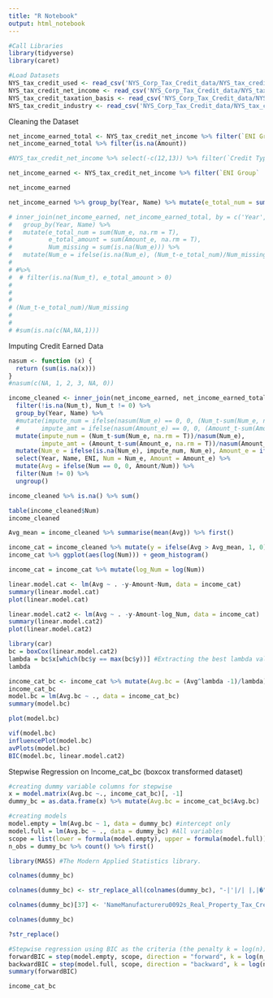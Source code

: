 ```yaml
---
title: "R Notebook"
output: html_notebook
---
```


```r
#Call Libraries
library(tidyverse)
library(caret)
```


```r
#Load Datasets
NYS_tax_credit_used <- read_csv('NYS_Corp_Tax_Credit_data/NYS_tax_credit_used.csv')
NYS_tax_credit_net_income <- read_csv('NYS_Corp_Tax_Credit_data/NYS_tax_credit_net_income.csv')
NYS_tax_credit_taxation_basis <- read_csv('NYS_Corp_Tax_Credit_data/NYS_tax_credit_taxation_basis.csv')
NYS_tax_credit_industry <- read_csv('NYS_Corp_Tax_Credit_data/NYS_tax_credit_industry.csv')
```

Cleaning the Dataset
```r
net_income_earned_total <- NYS_tax_credit_net_income %>% filter(`ENI Group` == 'Total', `Credit Type` == 'Credit Earned') %>% select(Year = `Tax Year`, Name = `Credit Name`, Num = `Number of Taxpayers`, Amount = `Amount of Credit`)
net_income_earned_total %>% filter(is.na(Amount))

#NYS_tax_credit_net_income %>% select(-c(12,13)) %>% filter(`Credit Type` == 'Credit Earned') %>% pivot_wider(names_from = `ENI Group`, values_from = `Number of Taxpayers`)
```

```r
net_income_earned <- NYS_tax_credit_net_income %>% filter(`ENI Group` != 'Total', `Credit Type` == 'Credit Earned') %>% select(Year = `Tax Year`, Name = `Credit Name`, ENI = `ENI Group`, Num = `Number of Taxpayers`, Amount = `Amount of Credit`)

net_income_earned

net_income_earned %>% group_by(Year, Name) %>% mutate(e_total_num = sum(Num, na.rm = T), e_total_amount = sum(Amount, na.rm = T)) %>% filter(is.na(e_total_num))

```

```r
# inner_join(net_income_earned, net_income_earned_total, by = c('Year', 'Name'), suffix = c('_e', '_t')) %>% 
#   group_by(Year, Name) %>% 
#   mutate(e_total_num = sum(Num_e, na.rm = T), 
#          e_total_amount = sum(Amount_e, na.rm = T), 
#          Num_missing = sum(is.na(Num_e))) %>%
#   mutate(Num_e = ifelse(is.na(Num_e), (Num_t-e_total_num)/Num_missing, Num_e))
# 
# #%>%
#  # filter(is.na(Num_t), e_total_amount > 0)
# 
# 
# 
# (Num_t-e_total_num)/Num_missing
# 
# 
# #sum(is.na(c(NA,NA,1)))

```


Imputing Credit Earned Data
```r
nasum <- function (x) {
  return (sum(is.na(x)))
}
#nasum(c(NA, 1, 2, 3, NA, 0))
```

```r
income_cleaned <- inner_join(net_income_earned, net_income_earned_total, by = c('Year', 'Name'), suffix = c('_e', '_t')) %>% 
  filter(!is.na(Num_t), Num_t != 0) %>%
  group_by(Year, Name) %>%
  #mutate(impute_num = ifelse(nasum(Num_e) == 0, 0, (Num_t-sum(Num_e, na.rm = T))/nasum(Num_e)),
  #      impute_amt = ifelse(nasum(Amount_e) == 0, 0, (Amount_t-sum(Amount_e, na.rm = T))/nasum(Amount_e)))
  mutate(impute_num = (Num_t-sum(Num_e, na.rm = T))/nasum(Num_e),
         impute_amt = (Amount_t-sum(Amount_e, na.rm = T))/nasum(Amount_e)) %>%
  mutate(Num_e = ifelse(is.na(Num_e), impute_num, Num_e), Amount_e = ifelse(is.na(Amount_e), impute_amt, Amount_e)) %>%
  select(Year, Name, ENI, Num = Num_e, Amount = Amount_e) %>%
  mutate(Avg = ifelse(Num == 0, 0, Amount/Num)) %>%
  filter(Num != 0) %>%
  ungroup()

income_cleaned %>% is.na() %>% sum()
```

```r
table(income_cleaned$Num)
income_cleaned
```

```r
Avg_mean = income_cleaned %>% summarise(mean(Avg)) %>% first()

income_cat = income_cleaned %>% mutate(y = ifelse(Avg > Avg_mean, 1, 0))
income_cat %>% ggplot(aes(log(Num))) + geom_histogram()

income_cat = income_cat %>% mutate(log_Num = log(Num))

```

```r
linear.model.cat <- lm(Avg ~ . -y-Amount-Num, data = income_cat)
summary(linear.model.cat)
plot(linear.model.cat)
```

```r
linear.model.cat2 <- lm(Avg ~ . -y-Amount-log_Num, data = income_cat)
summary(linear.model.cat2)
plot(linear.model.cat2)
```

```r
library(car)
bc = boxCox(linear.model.cat2)
lambda = bc$x[which(bc$y == max(bc$y))] #Extracting the best lambda value.
lambda

income_cat_bc <- income_cat %>% mutate(Avg.bc = (Avg^lambda -1)/lambda) %>% select(-c(y, Avg, Amount, log_Num))
income_cat_bc
model.bc = lm(Avg.bc ~ ., data = income_cat_bc)
summary(model.bc)
```
```r
plot(model.bc)
```

```r
vif(model.bc)
influencePlot(model.bc)
avPlots(model.bc)
BIC(model.bc, linear.model.cat2)
```

Stepwise Regression on Income_cat_bc (boxcox transformed dataset)
```r
#creating dummy variable columns for stepwise
x = model.matrix(Avg.bc ~., income_cat_bc)[, -1]
dummy_bc = as.data.frame(x) %>% mutate(Avg.bc = income_cat_bc$Avg.bc)
```

```r
#creating models
model.empty = lm(Avg.bc ~ 1, data = dummy_bc) #intercept only
model.full = lm(Avg.bc ~ ., data = dummy_bc) #All variables
scope = list(lower = formula(model.empty), upper = formula(model.full))
n_obs = dummy_bc %>% count() %>% first()
```

```r
library(MASS) #The Modern Applied Statistics library.

colnames(dummy_bc)

colnames(dummy_bc) <- str_replace_all(colnames(dummy_bc), "-|'|/| |,|�" , '_')

colnames(dummy_bc)[37] <- 'NameManufactureru0092s_Real_Property_Tax_Credit'

colnames(dummy_bc)

?str_replace()
```

```r
#Stepwise regression using BIC as the criteria (the penalty k = log(n)).
forwardBIC = step(model.empty, scope, direction = "forward", k = log(n_obs))
backwardBIC = step(model.full, scope, direction = "backward", k = log(n_obs))
summary(forwardBIC)
```

```r
income_cat_bc
```



